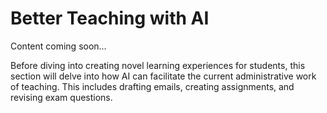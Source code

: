 
# Better Teaching with AI

<Callout emoji="️🚧">
  Content coming soon…
</Callout>

Before diving into creating novel learning experiences for students, this section will delve into how AI can facilitate the current administrative work of teaching. This includes drafting emails, creating assignments, and revising exam questions.